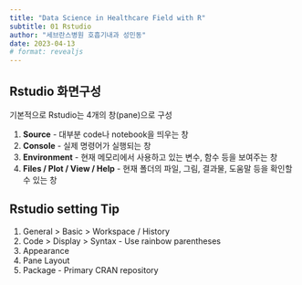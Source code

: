 ```yaml
---
title: "Data Science in Healthcare Field with R"
subtitle: 01 Rstudio
author: "세브란스병원 호흡기내과 성민동"
date: 2023-04-13
# format: revealjs
---
```


## Rstudio 화면구성
기본적으로 Rstudio는 4개의 창(pane)으로 구성 

1. **Source** - 대부분 code나 notebook을 띄우는 창
2. **Console** - 실제 명령어가 실행되는 창
3. **Environment** - 현재 메모리에서 사용하고 있는 변수, 함수 등을 보여주는 창
4. **Files / Plot / View / Help** - 현재 폴더의 파일, 그림, 결과물, 도움말 등을 확인할 수 있는 창

## Rstudio setting Tip
1. General > Basic > Workspace / History
1. Code > Display > Syntax - Use rainbow parentheses
1. Appearance 
1. Pane Layout
1. Package - Primary CRAN repository
